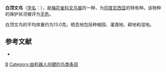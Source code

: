 {{Speciesbox 
| taxon = Lonchura ferruginosa
| status = LC | status_system = IUCN3.1
| authority = {{link-en|安德斯·埃里克松·斯帕尔曼|Anders Erikson Sparrman|Sparrman}}, 1789
}}

'''白顶文鸟'''（[[学名|学名]]：{{lang|la|''Lonchura ferruginosa''}}），是[[梅花雀科|梅花雀科]][[文鸟属|文鸟属]]的一种，为[[印度尼西亚|印度尼西亚]]的特有种。该物种的保护状况被评为[[无危|无危]]。

白顶文鸟的平均体重约为13.0克。栖息地包括种植园、灌溉地、耕地和湿地。

== 参考文献 ==
*{{cite web|url=http://www.birdlife.org/datazone/speciesfactsheet.php?id=8714&m=0|title=Lonchura ferruginosa|publisher=[[国际鸟盟|BirdLife.org]]|accessdate=2011-06-27}}
{{Taxonbar|from=Q73851}}

[[Category:文鸟属|B]]
[[Category:由机器人创建的鸟类条目|Category:由机器人创建的鸟类条目]]